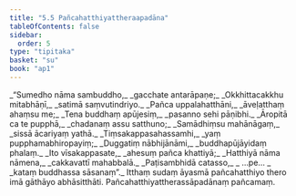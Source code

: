 ```yaml
---
title: "5.5 Pañcahatthiyattheraapadāna"
tableOfContents: false
sidebar:
  order: 5
type: "tipitaka"
basket: "su"
book: "ap1"
---
```



<DynamicBreadcrumb />

<Division number="77" book="ap1" bookNo="20" page="108">

<Paragraph number="1293" type="verses" book="ap1">
_“Sumedho nāma sambuddho,_  
_gacchate antarāpaṇe;_  
_Okkhittacakkhu mitabhāṇī,_  
_satimā saṃvutindriyo._  

</Paragraph>

</Division>
<Division number="78" book="ap1" bookNo="20" page="108">

<Paragraph number="1294" type="verses" book="ap1">
_Pañca uppalahatthāni,_  
_āveḷatthaṃ ahaṃsu me;_  
_Tena buddhaṃ apūjesiṃ,_  
_pasanno sehi pāṇibhi._  

</Paragraph>

</Division>
<Division number="79" book="ap1" bookNo="20" page="108">

<Paragraph number="1295" type="verses" book="ap1">
_Āropitā ca te pupphā,_  
_chadanaṃ assu satthuno;_  
_Samādhiṃsu mahānāgaṃ,_  
_sissā ācariyaṃ yathā._  

</Paragraph>

</Division>
<Division number="80" book="ap1" bookNo="20" page="109">

<Paragraph number="1296" type="verses" book="ap1">
_Tiṃsakappasahassamhi,_  
_yaṃ pupphamabhiropayiṃ;_  
_Duggatiṃ nābhijānāmi,_  
_buddhapūjāyidaṃ phalaṃ._  

</Paragraph>

</Division>
<Division number="81" book="ap1" bookNo="20" page="109">

<Paragraph number="1297" type="verses" book="ap1">
_Ito vīsakappasate,_  
_ahesuṃ pañca khattiyā;_  
_Hatthiyā nāma nāmena,_  
_cakkavattī mahabbalā._  

</Paragraph>

</Division>
<Division number="82" book="ap1" bookNo="20" page="109">

<Paragraph number="1298" type="verses" book="ap1">
_Paṭisambhidā catasso,_  
_ …pe… _  
_kataṃ buddhassa sāsanaṃ”._  

</Paragraph>

<Paragraph number="1299" book="ap1">
Itthaṃ sudaṃ āyasmā pañcahatthiyo thero imā gāthāyo abhāsitthāti.

</Paragraph>
</Division>

<Paragraph number="1300" type="center" book="ap1">
Pañcahatthiyattherassāpadānaṃ pañcamaṃ.
</Paragraph>